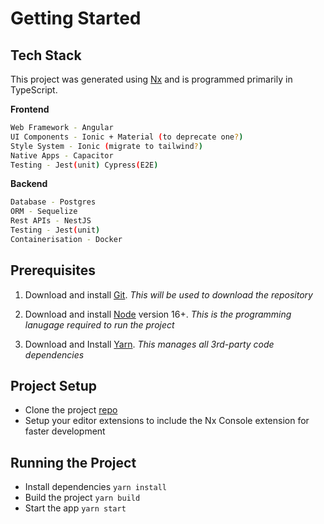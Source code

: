 # Getting Started 

## Tech Stack 
This project was generated using [Nx](https://nx.dev) and is programmed primarily in TypeScript.

**Frontend**
```sh
Web Framework - Angular
UI Components - Ionic + Material (to deprecate one?)
Style System - Ionic (migrate to tailwind?)
Native Apps - Capacitor
Testing - Jest(unit) Cypress(E2E)
```
**Backend**
```sh
Database - Postgres
ORM - Sequelize
Rest APIs - NestJS
Testing - Jest(unit)
Containerisation - Docker
```

## Prerequisites
1. Download and install [Git](https://git-scm.com/downloads). _This will be used to download the repository_

2. Download and install [Node](https://nodejs.org/en/download/) version 16+. _This is the programming lanugage required to run the project_

3. Download and Install [Yarn](https://yarnpkg.com/getting-started/install). _This manages all 3rd-party code dependencies_

## Project Setup
- Clone the project [repo](https://github.com/e-picsa/picsa-apps) 
- Setup your editor extensions to include the Nx Console extension for faster development

## Running the Project
- Install dependencies `yarn install`
- Build the project `yarn build`
- Start the app `yarn start`